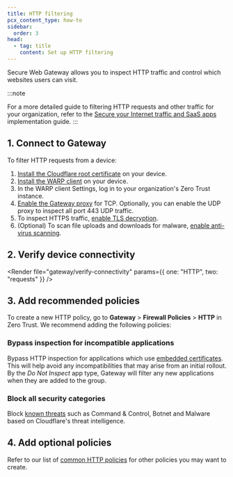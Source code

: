 ```yaml
---
title: HTTP filtering
pcx_content_type: how-to
sidebar:
  order: 3
head:
  - tag: title
    content: Set up HTTP filtering
---
```



Secure Web Gateway allows you to inspect HTTP traffic and control which websites users can visit.

:::note

For a more detailed guide to filtering HTTP requests and other traffic for your organization, refer to the [Secure your Internet traffic and SaaS apps](/learning-paths/secure-internet-traffic/) implementation guide.
:::

## 1. Connect to Gateway

To filter HTTP requests from a device:

1. [Install the Cloudflare root certificate](/cloudflare-one/connections/connect-devices/warp/user-side-certificates/) on your device.
2. [Install the WARP client](/cloudflare-one/connections/connect-devices/warp/deployment/) on your device.
3. In the WARP client Settings, log in to your organization's <GlossaryTooltip term="team name">Zero Trust instance</GlossaryTooltip>.
4. [Enable the Gateway proxy](/cloudflare-one/policies/gateway/proxy/#enable-the-gateway-proxy) for TCP. Optionally, you can enable the UDP proxy to inspect all port 443 UDP traffic.
5. To inspect HTTPS traffic, [enable TLS decryption](/cloudflare-one/policies/gateway/http-policies/tls-decryption/#enable-tls-decryption).
6. (Optional) To scan file uploads and downloads for malware, [enable anti-virus scanning](/cloudflare-one/policies/gateway/http-policies/antivirus-scanning/).

## 2. Verify device connectivity

<Render
	file="gateway/verify-connectivity"
	params={{ one: "HTTP", two: "requests" }}
/>

## 3. Add recommended policies

To create a new HTTP policy, go to **Gateway** > **Firewall Policies** > **HTTP** in Zero Trust.
We recommend adding the following policies:

### Bypass inspection for incompatible applications

Bypass HTTP inspection for applications which use [embedded certificates](/cloudflare-one/policies/gateway/http-policies/tls-decryption/#inspection-limitations). This will help avoid any incompatibilities that may arise from an initial rollout. By the _Do Not Inspect_ app type, Gateway will filter any new applications when they are added to the group.

<Render file="gateway/policies/do-not-inspect-applications" />

### Block all security categories

Block [known threats](/cloudflare-one/policies/gateway/domain-categories/#security-categories) such as Command & Control, Botnet and Malware based on Cloudflare's threat intelligence.

<Render file="gateway/policies/block-security-categories" />

## 4. Add optional policies

Refer to our list of [common HTTP policies](/cloudflare-one/policies/gateway/http-policies/common-policies) for other policies you may want to create.
